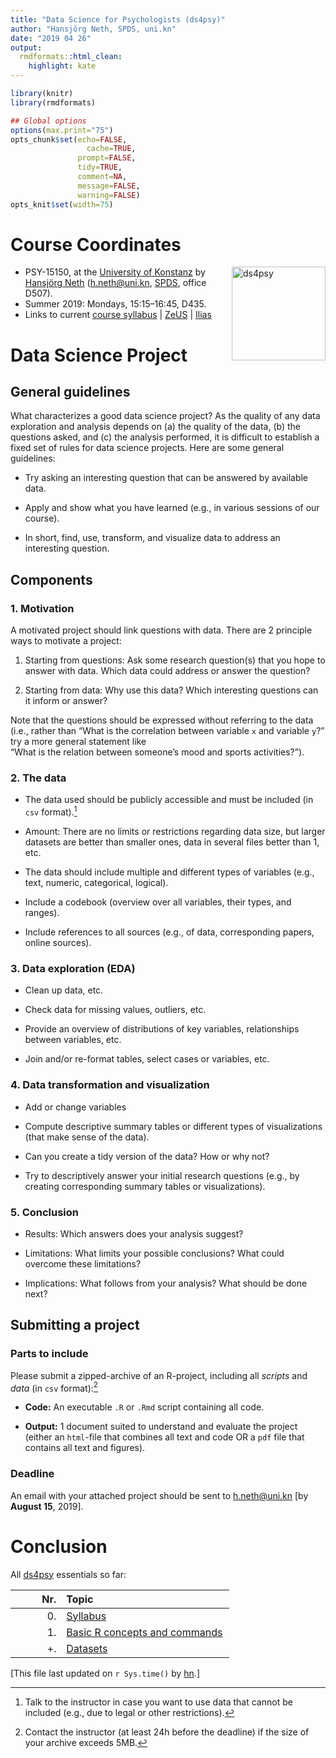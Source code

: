 ```yaml
---
title: "Data Science for Psychologists (ds4psy)"
author: "Hansjörg Neth, SPDS, uni.kn"
date: "2019 04 26"
output:
  rmdformats::html_clean:
    highlight: kate
---
```


```r
library(knitr)
library(rmdformats)

## Global options
options(max.print="75")
opts_chunk$set(echo=FALSE,
	             cache=TRUE,
               prompt=FALSE,
               tidy=TRUE,
               comment=NA,
               message=FALSE,
               warning=FALSE)
opts_knit$set(width=75)
```


# Course Coordinates

<!-- uni.kn logo and link to SPDS: -->  
<!-- ![](./inst/images/uniKn_logo.png) --> 
<!-- <img src = "./../inst/images/uniKn_logo.png" alt = "spds.uni.kn" align = "right" width = "300" style = "width: 300px; float: right; border:20;"/> --> 
<!-- <img src = "./inst/images/uniKn_logo_s.png" alt = "spds.uni.kn" style = "float: right; border:20;"/> --> 

<!-- ds4psy logo 1: -->
<a href="http://rpository.com/ds4psy/">
<img src = "./../images/logo/logo_200_bwg.png" alt = "ds4psy" width = "110px" align = "right" style = "width: 150px; float: right; border:11;"/>
</a>

* PSY-15150, at the [University of Konstanz](https://www.uni-konstanz.de/) by [Hansjörg Neth](http://neth.de/) (<h.neth@uni.kn>,  [SPDS](https://www.spds.uni-konstanz.de/), office D507).
* Summer 2019: Mondays, 15:15--16:45, D435.  
* Links to current [course syllabus](http://rpository.com/ds4psy/) | [ZeUS](https://zeus.uni-konstanz.de:443/hioserver/pages/startFlow.xhtml?_flowId=detailView-flow&unitId=5101&periodId=179&navigationPosition=hisinoneLehrorganisation,examEventOverviewOwn) |  [Ilias](https://ilias.uni-konstanz.de/ilias/goto_ilias_uni_crs_863036.html) 


# Data Science Project

## General guidelines

What characterizes a good data science project? 
As the quality of any data exploration and analysis depends on (a) the quality of the data, (b) the questions asked, and (c) the analysis performed, it is difficult to establish a fixed set of rules for data science projects. Here are some general guidelines:

- Try asking an interesting question that can be answered by available data.

- Apply and show what you have learned (e.g., in various sessions of our course). 

- In short, find, use, transform, and visualize data to address an interesting question. 

## Components

### 1. Motivation

A motivated project should link questions with data. 
There are 2 principle ways to motivate a project:

1. Starting from questions: Ask some research question(s) that you hope to answer with data. 
Which data could address or answer the question? 

2. Starting from data: Why use this data? Which interesting questions can it inform or answer?

Note that the questions should be expressed without referring to the data (i.e., rather than 
"What is the correlation between variable `x` and variable `y`?" try a more general statement like  
"What is the relation between someone's mood and sports activities?"). 

### 2. The data 

- The data used should be publicly accessible and must be included (in `csv` format).[^1] 

[^1]: Talk to the instructor in case you want to use data that cannot be included (e.g., due to legal or other restrictions).  

- Amount: There are no limits or restrictions regarding data size, but larger datasets are better than smaller ones, data in several files better than 1, etc. 

- The data should include multiple and different types of variables (e.g., text, numeric, categorical, logical). 

- Include a codebook (overview over all variables, their types, and ranges).

- Include references to all sources (e.g., of data, corresponding papers, online sources).

### 3. Data exploration (EDA) 

- Clean up data, etc. 

- Check data for missing values, outliers, etc.

- Provide an overview of distributions of key variables, relationships between variables, etc. 

- Join and/or re-format tables, select cases or variables, etc.

### 4. Data transformation and visualization 

- Add or change variables

- Compute descriptive summary tables or different types of visualizations (that make sense of the data). 

- Can you create a tidy version of the data? How or why not?

- Try to descriptively answer your initial research questions (e.g., by creating corresponding summary tables or visualizations).

### 5. Conclusion

- Results: Which answers does your analysis suggest?

- Limitations: What limits your possible conclusions? What could overcome these limitations? 

- Implications: What follows from your analysis? What should be done next? 

## Submitting a project 

### Parts to include

Please submit a zipped-archive of an R-project, including all _scripts_ and _data_ (in `csv` format):[^2] 

[^2]: Contact the instructor (at least 24h before the deadline) if the size of your archive exceeds 5MB. 

- **Code:** An executable `.R` or `.Rmd` script containing all code. 

- **Output:** 1 document suited to understand and evaluate the project 
(either an `html`-file that combines all text and code OR a `pdf` file that contains all text and figures). 

### Deadline

An email with your attached project should be sent to <h.neth@uni.kn> [by **August 15**, 2019].


# Conclusion

<!-- Table with links: -->

All [ds4psy](http://rpository.com/ds4psy/) essentials so far: 

Nr. | Topic       |
---:|:------------| 
0.  | [Syllabus](http://rpository.com/ds4psy/) | 
1.  | [Basic R concepts and commands](http://rpository.com/ds4psy/essentials/basics.html) | 
+.  | [Datasets](http://rpository.com/ds4psy/essentials/datasets.html) | 
<!-- 
2.  | [Visualizing data](http://rpository.com/ds4psy/essentials/visualize.html) | 
3.  | [Transforming data](http://rpository.com/ds4psy/essentials/transform.html) |
4.  | [Exploring data (EDA)](http://rpository.com/ds4psy/essentials/explore.html) | 
5.  | [Tibbles](http://rpository.com/ds4psy/essentials/tibbles.html) |
6.  | [Importing data](http://rpository.com/ds4psy/essentials/import.html) |
7.  | [Tidying data](http://rpository.com/ds4psy/essentials/tidy.html) |
8.  | [Joining data](http://rpository.com/ds4psy/essentials/join.html) |
9.  | [Functions](http://rpository.com/ds4psy/essentials/function.html) |
10. | [Iteration](http://rpository.com/ds4psy/essentials/iteration.html) |
+.  | [Datasets](http://rpository.com/ds4psy/essentials/datasets.html) | 
-->

<!--
Nr. | Topic       |
---:|:------------| 
0.  | [Syllabus](http://rpository.com/ds4psy/) | 
1.  | [Basic R concepts and commands](http://rpository.com/ds4psy/essentials/basics.html) | 
2.  | [Visualizing data](http://rpository.com/ds4psy/essentials/visualize.html) | 
3.  | [Transforming data](http://rpository.com/ds4psy/essentials/transform.html) |
4.  | [Exploring data (EDA)](http://rpository.com/ds4psy/essentials/explore.html) | 
5.  | [Tibbles](http://rpository.com/ds4psy/essentials/tibbles.html) |
6.  | [Importing data](http://rpository.com/ds4psy/essentials/import.html) |
7.  | [Tidying data](http://rpository.com/ds4psy/essentials/tidy.html) |
8.  | [Joining data](http://rpository.com/ds4psy/essentials/join.html) |
9.  | [Functions](http://rpository.com/ds4psy/essentials/function.html) |
10. | [Iteration](http://rpository.com/ds4psy/essentials/iteration.html) |
+.  | [Datasets](http://rpository.com/ds4psy/essentials/datasets.html) | 
-->


<!-- End: -->

[This file last updated on `r Sys.time()` by [hn](http://neth.de/).]

<!-- eof. --> 